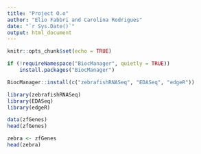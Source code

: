 ---
title: "Project O.o"
author: "Elio Fabbri and Carolina Rodrigues"
date: "`r Sys.Date()`"
output: html_document
---

```{r setup, include=FALSE}
knitr::opts_chunk$set(echo = TRUE)
```

```{r}
if (!requireNamespace("BiocManager", quietly = TRUE))
    install.packages("BiocManager")

BiocManager::install(c("zebrafishRNASeq", "EDASeq", "edgeR"))
```

```{r}
library(zebrafishRNASeq)
library(EDASeq)
library(edgeR)
```

```{r}
data(zfGenes)
head(zfGenes)
```

```{r}
zebra <- zfGenes
head(zebra)
```
